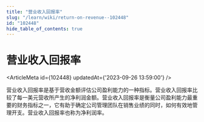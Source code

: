 ```yaml
---
title: "营业收入回报率"
slug: "/learn/wiki/return-on-revenue--102448"
id: "102448"
hide_table_of_contents: true
---
```



# 营业收入回报率

<ArticleMeta id={102448} updatedAt={'2023-09-26 13:59:00'} />
<div className='border-solid border-b border-t-0 my-4 border-[var(--ifm-color-gray-300)]' />

营业收入回报率是基于营收金额评估公司盈利能力的一种指标。营业收入回报率比较了每一美元营收所产生的净利润金额。营业收入回报率是衡量公司盈利能力最重要的财务指标之一，它有助于确定公司管理团队在销售业绩的同时，如何有效地管理开支。营业收入回报率也称为净利润率。
